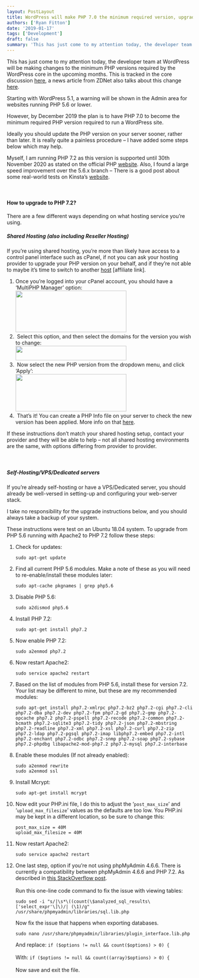 ```yaml
---
layout: PostLayout
title: WordPress will make PHP 7.0 the minimum required version, upgrade your PHP version soon
authors: ['Ryan Fitton']
date: '2019-01-17'
tags: ['Development']
draft: false
summary: 'This has just come to my attention today, the developer team at WordPress will be making changes to the minimum PHP versions required by the WordPress core in the upcoming months. This is tracked in the core discussion here, a news article from ZDNet also talks about this change here. Starting with WordPress 5.1, a [&amp;hellip;]'
---
```


<p>This has just come to my attention today, the developer team at WordPress will be making changes to the minimum PHP versions required by the WordPress core in the upcoming months. This is tracked in the core discussion <a href="https://make.wordpress.org/core/2018/12/08/updating-the-minimum-php-version/">here</a>, a news article from ZDNet also talks about this change <a href="https://www.zdnet.com/article/wordpress-to-show-warnings-on-servers-running-outdated-php-versions/">here</a>.</p>
<p>Starting with WordPress 5.1, a warning will be shown in the Admin area for websites running PHP 5.6 or lower.</p>
<p>However, by December 2019 the plan is to have PHP 7.0 to become the minimum required PHP version required to run a WordPress site.</p>
<p>Ideally you should update the PHP version on your server sooner, rather than later. It is really quite a painless procedure – I have added some steps below which may help.</p>
<p>Myself, I am running PHP 7.2 as this version is supported until 30th November 2020 as stated on the official PHP <a href="https://secure.php.net/supported-versions.php">website</a>. Also, I found a large speed improvement over the 5.6.x branch – There is a good post about some real-world tests on Kinsta’s <a href="https://kinsta.com/blog/php-benchmarks/">website</a>.<br />
<br />&nbsp;</p>
<h4>How to upgrade to PHP 7.2?</h4>
<p>There are a few different ways depending on what hosting service you’re using.</p>
<h5>Shared Hosting (also including Reseller Hosting)</h5>
<p>If you’re using shared hosting, you’re more than likely have access to a control panel interface such as cPanel, if not you can ask your hosting provider to upgrade your PHP version on your behalf, and if they’re not able to maybe it’s time to switch to another <a href="#">host</a> [affiliate link].</p>
<ol>
<li>Once you’re logged into your cPanel account, you should have a ‘MultiPHP Manager’ option:<br />
<a href="/static/img/blog/2019/01/upgrade-php-5.6-1.png"><img loading="lazy" src="/static/img/blog/2019/01/upgrade-php-5.6-1-300x112.png" alt="" width="300" height="112"  srcset="/static/img/blog/2019/01/upgrade-php-5.6-1-300x112.png 300w, /static/img/blog/2019/01/upgrade-php-5.6-1.png 483w" sizes="(max-width: 300px) 100vw, 300px" /></a></li>
<li>&nbsp;Select this option, and then select the domains for the version you wish to change:<br />
<a href="/static/img/blog/2019/01/upgrade-php-5.6-2.png"><img loading="lazy" src="/static/img/blog/2019/01/upgrade-php-5.6-2-300x39.png" alt="" width="300" height="39"  srcset="/static/img/blog/2019/01/upgrade-php-5.6-2-300x39.png 300w, /static/img/blog/2019/01/upgrade-php-5.6-2.png 748w" sizes="(max-width: 300px) 100vw, 300px" /></a></li>
<li>&nbsp;Now select the new PHP version from the dropdown menu, and click ‘Apply’:<br />
<a href="/static/img/blog/2019/01/upgrade-php-5.6-3.png"><img loading="lazy" src="/static/img/blog/2019/01/upgrade-php-5.6-3-300x101.png" alt="" width="300" height="101"  srcset="/static/img/blog/2019/01/upgrade-php-5.6-3-300x101.png 300w, /static/img/blog/2019/01/upgrade-php-5.6-3.png 737w" sizes="(max-width: 300px) 100vw, 300px" /></a></li>
<li>&nbsp;That’s it! You can create a PHP Info file on your server to check the new version has been applied. More info on that <a href="https://mediatemple.net/community/products/dv/204643880/how-can-i-create-a-phpinfo.php-page">here</a>.</li>
</ol>
<p>If these instructions don’t match your shared hosting setup, contact your provider and they will be able to help – not all shared hosting environments are the same, with options differing from provider to provider.<br />
<br />&nbsp;</p>
<h5>Self-Hosting/VPS/Dedicated servers</h5>
<p>If you’re already self-hosting or have a VPS/Dedicated server, you should already be well-versed in setting-up and configuring your web-server stack.</p>
<p>I take no responsibility for the upgrade instructions below, and you should always take a backup of your system.</p>
<p>These instructions were test on an Ubuntu 18.04 system. To upgrade from PHP 5.6 running with Apache2 to PHP 7.2 follow these steps:</p>
<ol>
<li>Check for updates:
<pre class="language-markup code-toolbar"><code class=" language-markup">sudo apt-get update</code></pre>
</li>
<li>Find all current PHP 5.6 modules. Make a note of these as you will need to re-enable/install these modules later:
<pre class="language-markup code-toolbar"><code class=" language-markup">sudo apt-cache pkgnames | grep php5.6</code></pre>
</li>
<li>Disable PHP 5.6:
<pre class="language-markup code-toolbar"><code class=" language-markup">sudo a2dismod php5.6</code></pre>
</li>
<li>Install PHP 7.2:
<pre class="language-markup code-toolbar"><code class=" language-markup">sudo apt-get install php7.2</code></pre>
</li>
<li>Now enable PHP 7.2:
<pre class="language-markup code-toolbar"><code class=" language-markup">sudo a2enmod php7.2</code></pre>
</li>
<li>Now restart Apache2:
<pre class="language-markup code-toolbar"><code class=" language-markup">sudo service apache2 restart</code></pre>
</li>
<li>Based on the list of modules from PHP 5.6, install these for version 7.2. Your list may be different to mine, but these are my recommended modules:
<pre class="language-markup code-toolbar"><code class=" language-markup">sudo apt-get install php7.2-xmlrpc php7.2-bz2 php7.2-cgi php7.2-cli php7.2-dba php7.2-dev php7.2-fpm php7.2-gd php7.2-gmp php7.2-opcache php7.2 php7.2-pspell php7.2-recode php7.2-common php7.2-bcmath php7.2-sqlite3 php7.2-tidy php7.2-json php7.2-mbstring php7.2-readline php7.2-xml php7.2-xsl php7.2-curl php7.2-zip php7.2-ldap php7.2-pgsql php7.2-imap libphp7.2-embed php7.2-intl php7.2-enchant php7.2-odbc php7.2-snmp php7.2-soap php7.2-sybase php7.2-phpdbg libapache2-mod-php7.2 php7.2-mysql php7.2-interbase</code></pre>
</li>
<li>Enable these modules (If not already enabled):
<pre class="language-markup code-toolbar"><code class=" language-markup">sudo a2enmod rewrite
sudo a2enmod ssl</code></pre>
</li>
<li>Install Mcrypt:
<pre class="language-markup code-toolbar"><code class=" language-markup">sudo apt-get install mcrypt</code></pre>
</li>
<li>Now edit your PHP.ini file, I do this to adjust the ‘<code class=" language-markup">post_max_size</code>’ and ‘<code class=" language-markup">upload_max_filesize</code>’ values as the defaults are too low. You PHP.ini may be kept in a different location, so be sure to change this:
<pre class="language-markup code-toolbar"><code class=" language-markup">post_max_size = 40M
upload_max_filesize = 40M</code></pre>
</li>
<li>Now restart Apache2:
<pre class="language-markup code-toolbar"><code class=" language-markup">sudo service apache2 restart</code></pre>
</li>
<li>One last step, option if you’re not using phpMyAdmin 4.6.6. There is currently a compatibility between phpMyAdmin 4.6.6 and PHP 7.2. As described in <a href="https://stackoverflow.com/questions/48001569/phpmyadmin-count-parameter-must-be-an-array-or-an-object-that-implements-co">this StackOverflow post</a>.<br />
<br />
Run this one-line code command to fix the issue with viewing tables:</p>
<pre class="language-markup code-toolbar"><code class=" language-markup">sudo sed -i &quot;s/|\s*\((count(\$analyzed_sql_results\['select_expr'\]\)/| (\1)/g&quot; /usr/share/phpmyadmin/libraries/sql.lib.php</code></pre>
<p>
Now fix the issue that happens when exporting databases.<br />
</p>
<pre class="language-markup code-toolbar"><code class="language-markup">sudo nano /usr/share/phpmyadmin/libraries/plugin_interface.lib.php</code></pre>
<p>
And replace: <code class="language-markup">if ($options != null && count($options) > 0) {</code><br />
<br />
With: <code class="language-markup">if ($options != null && count((array)$options) > 0) {</code><br />
<br />
Now save and exit the file.</li>
</ol>